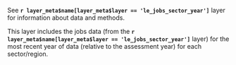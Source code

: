 See **`r layer_meta$name[layer_meta$layer == 'le_jobs_sector_year']`** layer for information about data and methods.  

This layer includes the jobs data (from the **`r layer_meta$name[layer_meta$layer == 'le_jobs_sector_year']`** layer) for the most recent year of data (relative to the assessment year) for each sector/region.





